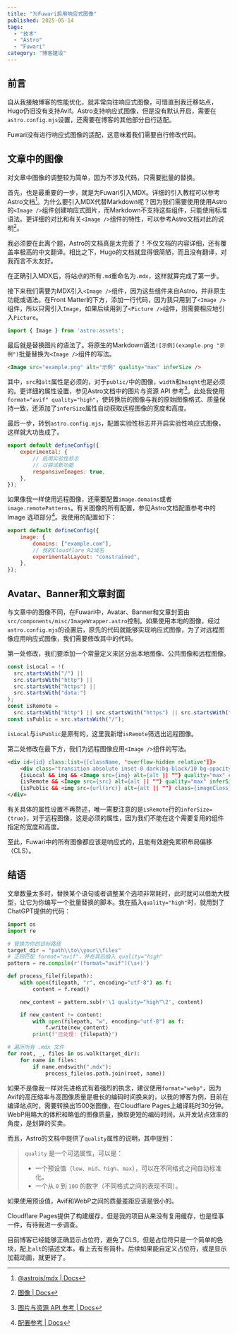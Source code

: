 ```yaml
---
title: "为Fuwari启用响应式图像"
published: 2025-05-14
tags: 
  - "技术"
  - "Astro"
  - "Fuwari"
category: "博客建设"
---
```

## 前言
自从我接触博客的性能优化，就非常向往响应式图像，可惜直到我迁移站点，Hugo仍旧没有支持Avif。Astro支持响应式图像，但是没有默认开启，需要在`astro.config.mjs`设置，还需要在博客的其他部分自行适配。

Fuwari没有进行响应式图像的适配，这意味着我们需要自行修改代码。

## 文章中的图像
对文章中图像的调整较为简单，因为不涉及代码，只需要批量的替换。

首先，也是最重要的一步，就是为Fuwari引入MDX。详细的引入教程可以参考Astro文档[^1]。为什么要引入MDX代替Markdown呢？因为我们需要使用使用Astro的`<Image />`组件创建响应式图片，而Markdown不支持这些组件，只能使用标准语法。更详细的对比和有关`<Image />`组件的特性，可以参考Astro文档对此的说明[^2]。

我必须要在此离个题，Astro的文档真是太完善了！不仅文档的内容详细，还有覆盖率极高的中文翻译。相比之下，Hugo的文档就显得很简陋，而且没有翻译，对我而言不太友好。

在正确引入MDX后，将站点的所有`.md`重命名为`.mdx`，这样就算完成了第一步。

接下来我们需要为MDX引入`<Image />`组件，因为这些组件来自Astro，并非原生功能或语法。在Front Matter的下方，添加一行代码，因为我只用到了`<Image />`组件，所以只需引入`Image`，如果后续用到了`<Picture />`组件，则需要相应地引入`Picture`。
```js
import { Image } from 'astro:assets';
```

最后就是替换图片的语法了。将原生的Markdown语法`![示例](example.png "示例")`批量替换为`<Image />`组件的写法。
```html
<Image src="example.png" alt="示例" quality="max" inferSize />
```

其中，`src`和`alt`属性是必须的，对于`public/`中的图像，`width`和`height`也是必须的。更详细的属性设置，参见Astro文档中的图片与资源 API 参考[^3]。此处我使用`format="avif" quality="high"`，使转换后的图像与我的原始图像格式、质量保持一致，还添加了`inferSize`属性自动获取远程图像的宽度和高度。

最后一步，转到`astro.config.mjs`，配置实验性标志并开启实验性响应式图像，这样就大功告成了。
```js
export default defineConfig({
    experimental: {
        // 启用实验性标志
        // 以尝试新功能
        responsiveImages: true,
    },
});
```

如果像我一样使用远程图像，还需要配置`image.domains`或者`image.remotePatterns`。有关图像的所有配置，参见Astro文档配置参考中的Image 选项部分[^4]。我使用的配置如下：
```js
export default defineConfig({
    image: {
        domains: ["example.com"],
        // 我的Cloudflare R2域名 
        experimentalLayout: "constrained",
    },
});
```

## Avatar、Banner和文章封面
与文章中的图像不同，在Fuwari中，Avatar、Banner和文章封面由`src/components/misc/ImageWrapper.astro`控制。如果使用本地的图像，经过`astro.config.mjs`的设置后，原先的代码就能够实现响应式图像，为了对远程图像应用响应式图像，我们需要修改其中的代码。

第一处修改，我们要添加一个常量定义来区分出本地图像、公共图像和远程图像。
```js
const isLocal = !(
  src.startsWith("/") ||
  src.startsWith("http") ||
  src.startsWith("https") ||
  src.startsWith("data:")
);
const isRemote =
  src.startsWith("http") || src.startsWith("https") || src.startsWith("data:");
const isPublic = src.startsWith("/");
```

`isLocal`与`isPublic`是原有的，这里我新增`isRemote`筛选出远程图像。

第二处修改在最下方，我们为远程图像应用`<Image />`组件的写法。
```html
<div id={id} class:list={[className, 'overflow-hidden relative']}>
    <div class="transition absolute inset-0 dark:bg-black/10 bg-opacity-50 pointer-events-none"></div>
    {isLocal && img && <Image src={img} alt={alt || ""} quality="max" class={imageClass} style={imageStyle}/>}
    {isRemote && <Image src={src} alt={alt || ""} quality="max" inferSize={true} class={imageClass} style={imageStyle}/>}
    {isPublic && <img src={url(src)} alt={alt || ""} class={imageClass} style={imageStyle}/>}
</div>
```

有关具体的属性设置不再赘述，唯一需要注意的是`isRemote`行的`inferSize={true}`，对于远程图像，这是必须的属性，因为我们不能在这个需要复用的组件指定的宽度和高度。

至此，Fuwari中的所有图像都应该是响应式的，且能有效避免累积布局偏移（CLS）。

## 结语
文章数量太多时，替换某个语句或者调整某个选项非常耗时，此时就可以借助大模型，让它为你编写一个批量替换的脚本。我在插入`quality="high"`时，就用到了ChatGPT提供的代码：
```python
import os
import re

# 替换为你的目标路径
target_dir = "path\\to\\your\\files"
# 正则匹配 format="avif"，并在其后插入 quality="high"
pattern = re.compile(r'(format="avif")(\s+)')

def process_file(filepath):
    with open(filepath, "r", encoding="utf-8") as f:
        content = f.read()

    new_content = pattern.sub(r'\1 quality="high"\2', content)

    if new_content != content:
        with open(filepath, "w", encoding="utf-8") as f:
            f.write(new_content)
        print(f"已处理: {filepath}")

# 遍历所有 .mdx 文件
for root, _, files in os.walk(target_dir):
    for name in files:
        if name.endswith(".mdx"):
            process_file(os.path.join(root, name))
```

如果不是像我一样对先进格式有着强烈的执念，建议使用`format="webp"`，因为Avif的高压缩率与高图像质量是极长的编码时间换来的，以我的博客为例，目前在编译站点时，需要转换出1500张图像，在Cloudflare Pages上编译耗时30分钟。WebP用略大的体积和略低的图像质量，换取更短的编码时间，从开发站点效率的角度，是划算的买卖。

而且，Astro的文档中提供了`quality`属性的说明，其中提到：
>`quality` 是一个可选属性，可以是：
>  - 一个预设值（`low`、`mid`、`high`、`max`），可以在不同格式之间自动标准化。
>  - 一个从 `0` 到 `100` 的数字（不同格式之间的表现不同）。

如果使用预设值，Avif和WebP之间的质量差距应该是很小的。

Cloudflare Pages提供了构建缓存，但是我的项目从来没有复用缓存，也是怪事一件，有待我进一步调查。

目前博客已经能够正确显示占位符，避免了CLS，但是占位符只是一个简单的色块，配上`alt`的描述文本，看上去有些简朴。后续如果能自定义占位符，或是显示加载动画，就更好了。

[^1]:[@astrojs/mdx | Docs](https://docs.astro.build/zh-cn/guides/integrations-guide/mdx/)
[^2]:[图像 | Docs](https://docs.astro.build/zh-cn/guides/images/)
[^3]:[图片与资源 API 参考 | Docs](https://docs.astro.build/zh-cn/reference/modules/astro-assets/)
[^4]:[配置参考 | Docs](https://docs.astro.build/zh-cn/reference/configuration-reference/#image-%E9%80%89%E9%A1%B9)